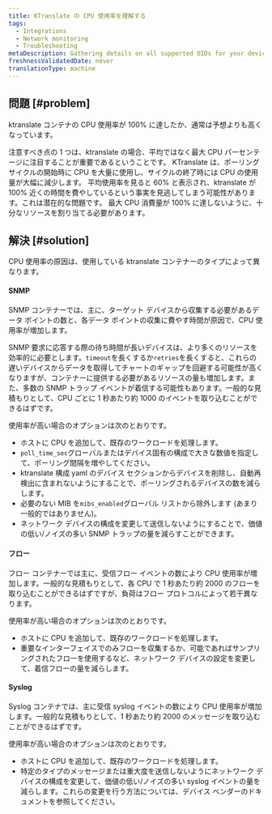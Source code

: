 ```yaml
---
title: KTranslate の CPU 使用率を理解する
tags:
  - Integrations
  - Network monitoring
  - Troubleshooting
metaDescription: Gathering details on all supported OIDs for your device using the 'snmpwalk' utility.
freshnessValidatedDate: never
translationType: machine
---
```


## 問題 [#problem]

ktranslate コンテナの CPU 使用率が 100% に達したか、通常は予想よりも高くなっています。

<Callout variant="tip">
  注意すべき点の 1 つは、ktranslate の場合、平均ではなく最大 CPU パーセンテージに注目することが重要であるということです。 KTranslate は、ポーリング サイクルの開始時に CPU を大量に使用し、サイクルの終了時には CPU の使用量が大幅に減少します。 平均使用率を見ると 60% と表示され、ktranslate が 100% 近くの時間を費やしているという事実を見逃してしまう可能性があります。これは潜在的な問題です。 最大 CPU 消費量が 100% に達しないように、十分なリソースを割り当てる必要があります。
</Callout>

## 解決 [#solution]

CPU 使用率の原因は、使用している ktranslate コンテナーのタイプによって異なります。

#### SNMP

SNMP コンテナーでは、主に、ターゲット デバイスから収集する必要があるデータ ポイントの数と、各データ ポイントの収集に費やす時間が原因で、CPU 使用率が増加します。

SNMP 要求に応答する際の待ち時間が長いデバイスは、より多くのリソースを効率的に必要とします。`timeout`を長くするか`retries`を長くすると、これらの遅いデバイスからデータを取得してチャートのギャップを回避する可能性が高くなりますが、コンテナーに提供する必要があるリソースの量も増加します。また、多数の SNMP トラップ イベントが着信する可能性もあります。一般的な見積もりとして、CPU ごとに 1 秒あたり約 1000 のイベントを取り込むことができるはずです。

使用率が高い場合のオプションは次のとおりです。

* ホストに CPU を追加して、既存のワークロードを処理します。
* `poll_time_sec`グローバルまたはデバイス固有の構成で大きな数値を指定して、ポーリング間隔を増やしてください。
* ktranslate 構成 yaml のデバイス セクションからデバイスを削除し、自動再検出に含まれないようにすることで、ポーリングされるデバイスの数を減らします。
* 必要のない MIB を`mibs_enabled`グローバル リストから除外します (あまり一般的ではありません)。
* ネットワーク デバイスの構成を変更して送信しないようにすることで、価値の低い/ノイズの多い SNMP トラップの量を減らすことができます。

#### フロー

フロー コンテナーでは主に、受信フロー イベントの数により CPU 使用率が増加します。一般的な見積もりとして、各 CPU で 1 秒あたり約 2000 のフローを取り込むことができるはずですが、負荷はフロー プロトコルによって若干異なります。

使用率が高い場合のオプションは次のとおりです。

* ホストに CPU を追加して、既存のワークロードを処理します。
* 重要なインターフェイスでのみフローを収集するか、可能であればサンプリングされたフローを使用するなど、ネットワーク デバイスの設定を変更して、着信フローの量を減らします。

#### Syslog

Syslog コンテナでは、主に受信 syslog イベントの数により CPU 使用率が増加します。一般的な見積もりとして、1 秒あたり約 2000 のメッセージを取り込むことができるはずです。

使用率が高い場合のオプションは次のとおりです。

* ホストに CPU を追加して、既存のワークロードを処理します。
* 特定のタイプのメッセージまたは重大度を送信しないようにネットワーク デバイスの構成を変更して、価値の低い/ノイズの多い syslog イベントの量を減らします。これらの変更を行う方法については、デバイス ベンダーのドキュメントを参照してください。
